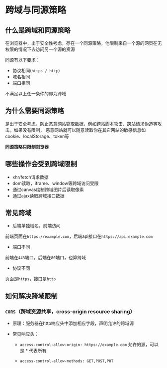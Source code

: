 # 跨域与同源策略

## 什么是跨域和同源策略

在浏览器中，出于安全性考虑，存在一个同源策略，他限制来自一个源的网页在无权限的情况下去访问另一个源的资源

同源有以下要求：

- 协议相同(`https / http`)
- 域名相同
- 端口相同

不满足以上任一条件的即为跨域

## 为什么需要同源策略

是出于安全考虑，防止恶意网站窃取数据，例如跨站脚本攻击、跨站请求伪造等攻击。如果没有限制，
恶意网站就可以随意读取你在其它网站的敏感信息如cookie、localStorage、token等

**同源策略只限制浏览器**

## 哪些操作会受到跨域限制

- xhr/fetch请求数据
- dom读取，iframe、window等跨域访问受限
- 通过canvas绘制跨域图片后读取像素
- 通过ajax读取跨域接口数据

## 常见跨域

- 后端单独域名，前端访问

前端页面在`https://example.com`，后端api接口在`https://api.example.com`

- 端口不同

前端在`443`端口，后端在`80`端口，也算跨域

- 协议不同

页面是`https`，接口是`http`

## 如何解决跨域限制

### `CORS`（跨域资源共享，cross-origin resource sharing）

- 原理：服务器在http响应头中添加相应字段，声明允许的跨域源

- 常见响应头：
  - `access-control-allow-origin: https://example.com`
    允许的源，可以是 \* 代表所有

  - `access-control-allow-methods: GET,POST,PUT`
